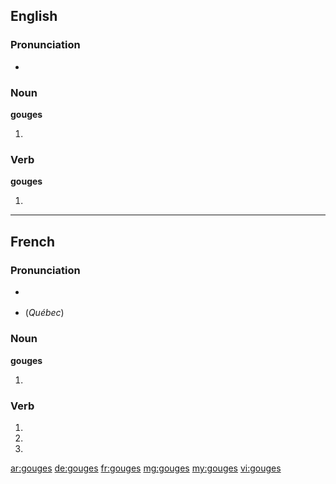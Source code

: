 ==English==

===Pronunciation===
* {{IPA|ɡaʊdʒəz}}

===Noun===
'''gouges'''

# {{plural of|gouge}}

===Verb===
'''gouges'''

# {{en-third-person singular of|gouge}}

----

==French==

===Pronunciation===
* {{a|France}} {{IPA|/ɡuːʒ/|lang=fr}}
* (''Québec'') {{IPA|/ɡʊːʒ/|lang=fr}}

===Noun===
'''gouges''' {{f-p}}

# {{plural of|gouge|lang=fr}}

===Verb===
{{fr-verb-form}}

# {{form of|Second-person singular indicative present|gouger|lang=fr}}
# {{form of|Second-person singular subjunctive present|gouger|lang=fr}}
# {{form of|Alternative second-person singular imperative present|gouger|lang=fr}}

[[ar:gouges]]
[[de:gouges]]
[[fr:gouges]]
[[mg:gouges]]
[[my:gouges]]
[[vi:gouges]]